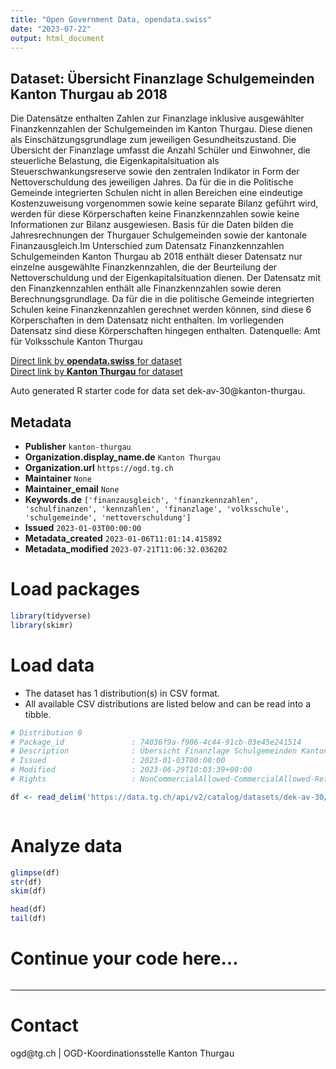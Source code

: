 ```yaml
---
title: "Open Government Data, opendata.swiss"
date: "2023-07-22"
output: html_document
---
```


## Dataset: Übersicht Finanzlage Schulgemeinden Kanton Thurgau ab 2018

Die Datensätze enthalten Zahlen zur Finanzlage inklusive ausgewählter Finanzkennzahlen der Schulgemeinden im Kanton Thurgau. Diese dienen als Einschätzungsgrundlage zum jeweiligen Gesundheitszustand. Die Übersicht der Finanzlage umfasst die Anzahl Schüler und Einwohner, die steuerliche Belastung, die Eigenkapitalsituation als Steuerschwankungsreserve sowie den zentralen Indikator in Form der Nettoverschuldung des jeweiligen Jahres. Da für die in die Politische Gemeinde integrierten Schulen nicht in allen Bereichen eine eindeutige Kostenzuweisung vorgenommen sowie keine separate Bilanz geführt wird, werden für diese Körperschaften keine Finanzkennzahlen sowie keine Informationen zur Bilanz ausgewiesen. Basis für die Daten bilden die Jahresrechnungen der Thurgauer Schulgemeinden sowie der kantonale Finanzausgleich.Im Unterschied zum Datensatz Finanzkennzahlen Schulgemeinden Kanton Thurgau ab 2018 enthält dieser Datensatz nur einzelne ausgewählte Finanzkennzahlen, die der Beurteilung der Nettoverschuldung und der Eigenkapitalsituation dienen. Der Datensatz mit den Finanzkennzahlen enthält alle Finanzkennzahlen sowie deren Berechnungsgrundlage. Da für die in die politische Gemeinde integrierten Schulen keine Finanzkennzahlen gerechnet werden können, sind diese 6 Körperschaften in dem Datensatz nicht enthalten. Im vorliegenden Datensatz sind diese Körperschaften hingegen enthalten. Datenquelle: Amt für Volksschule Kanton Thurgau

[Direct link by **opendata.swiss** for dataset](https://opendata.swiss/de/dataset/ubersicht-finanzlage-schulgemeinden-kanton-thurgau-ab-2018)<br>
[Direct link by **Kanton Thurgau** for dataset](https://data.tg.ch/explore/dataset/dek-av-30/)

Auto generated R starter code for data set dek-av-30@kanton-thurgau.

## Metadata

- **Publisher** `kanton-thurgau`
- **Organization.display_name.de** `Kanton Thurgau`
- **Organization.url** `https://ogd.tg.ch`
- **Maintainer** `None`
- **Maintainer_email** `None`
- **Keywords.de** `['finanzausgleich', 'finanzkennzahlen', 'schulfinanzen', 'kennzahlen', 'finanzlage', 'volksschule', 'schulgemeinde', 'nettoverschuldung']`
- **Issued** `2023-01-03T00:00:00`
- **Metadata_created** `2023-01-06T11:01:14.415892`
- **Metadata_modified** `2023-07-21T11:06:32.036202`


# Load packages

```r

library(tidyverse)
library(skimr)

```

# Load data

-   The dataset has 1 distribution(s) in CSV format.
-   All available CSV distributions are listed below and can be read into a tibble.

```r

# Distribution 0
# Package_id               : 74036f9a-f906-4c44-91cb-03e45e241514
# Description              : Übersicht Finanzlage Schulgemeinden Kanton Thurgau ab 2018 (csv)
# Issued                   : 2023-01-03T00:00:00
# Modified                 : 2023-06-29T10:03:39+00:00
# Rights                   : NonCommercialAllowed-CommercialAllowed-ReferenceRequired

df <- read_delim('https://data.tg.ch/api/v2/catalog/datasets/dek-av-30/exports/csv')



```

# Analyze data

```r

glimpse(df)
str(df)
skim(df)

head(df)
tail(df)

```

# Continue your code here...

```r

```

------------------------------------------------------------------------

# Contact

ogd@tg.ch | OGD-Koordinationsstelle Kanton Thurgau
